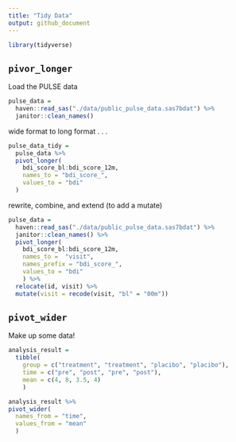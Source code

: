 ```yaml
---
title: "Tidy Data"
output: github_document
---
```


```r
library(tidyverse)
```


## `pivor_longer`

Load the PULSE data

```r
pulse_data = 
  haven::read_sas("./data/public_pulse_data.sas7bdat") %>% 
  janitor::clean_names()
```

wide format to long format . . .

```r
pulse_data_tidy =
  pulse_data %>%
  pivot_longer(
    bdi_score_bl:bdi_score_12m,
    names_to = "bdi_score_",
    values_to = "bdi"
  )
```

rewrite, combine, and extend (to add a mutate)

```r
pulse_data =
  haven::read_sas("./data/public_pulse_data.sas7bdat") %>%
  janitor::clean_names() %>%
  pivot_longer(
    bdi_score_bl:bdi_score_12m,
    names_to =  "visit",
    names_prefix = "bdi_score_",
    values_to = "bdi"
    ) %>%
  relocate(id, visit) %>%
  mutate(visit = recode(visit, "bl" = "00m"))
```


## `pivot_wider`

Make up some data!

```r
analysis_result =
  tibble(
    group = c("treatment", "treatment", "placibo", "placibo"),
    time = c("pre", "post", "pre", "post"),
    mean = c(4, 8, 3.5, 4)
    )

analysis_result %>%
pivot_wider(
  names_from = "time",
  values_from = "mean"
  )
```

